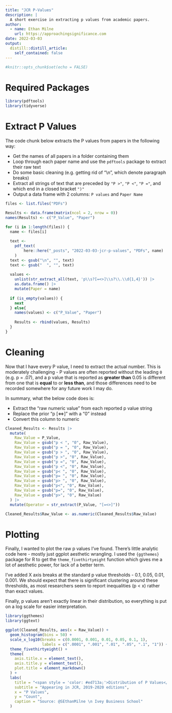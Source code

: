 ```yaml
---
title: "JCR P-Values"
description: |
  A short exercise in extracting p values from academic papers.
author:
  - name: Ethan Milne
    url: https://approachingsignificance.com
date: 2022-03-03
output:
  distill::distill_article:
    self_contained: false
---
```



```r
#knitr::opts_chunk$set(echo = FALSE)
```

# Required Packages

```r
library(pdftools)
library(tidyverse)
```

# Extract P Values

The code chunk below extracts the P values from papers in the following way:

* Get the names of all papers in a folder containing them
* Loop through each paper name and use the `pdftools` package to extract their raw text
* Do some basic cleaning (e.g. getting rid of "\\n", which denote paragraph breaks)
* Extract all strings of text that are preceded by `"P >"`, `"P <"`, `"P ="`, and which end in a closed bracket `")"`
* Output a data frame with 2 columns: `P values` and `Paper Name`

```r
files <- list.files("PDFs")

Results <- data.frame(matrix(ncol = 2, nrow = 0))
names(Results) <- c("P_Value", "Paper")

for (i in 1:length(files)) {
  name <- files[i]
  
  text <-
    pdf_text(
        here::here("_posts", "2022-03-03-jcr-p-values", "PDFs", name)
    )
  text <- gsub("\n", "", text)
  text <- gsub("  ", "", text)
  
  values <-
    unlist(str_extract_all(text, 'p\\s?[=<>]\\s?\\.\\d{1,4}')) |>
    as.data.frame() |>
    mutate(Paper = name)
  
  if (is_empty(values)) {
    next
  } else{
    names(values) <- c("P_Value", "Paper")
    
    Results <- rbind(values, Results)
  }
}
```

# Cleaning

Now that I have every P value, I need to extract the actual number. This is moderately challenging - P values are often reported without the leading `0` (e.g. p = .07), and a p value that is reported as **greater than** 0.05 is different from one that is **equal** to or **less than**, and those differences need to be recorded somewhere for any future work I may do.

In summary, what the below code does is:

* Extract the "raw numeric value" from each reported p value string
* Replace the prior "p [<=>]" with a "0" instead
* Convert this column to numeric

```r
Cleaned_Results <- Results |>
  mutate(
    Raw_Value = P_Value,
    Raw_Value = gsub("p < ", "0", Raw_Value),
    Raw_Value = gsub("p = ", "0", Raw_Value),
    Raw_Value = gsub("p > ", "0", Raw_Value),
    Raw_Value = gsub("p >", "0", Raw_Value),
    Raw_Value = gsub("p =", "0", Raw_Value),
    Raw_Value = gsub("p <", "0", Raw_Value),
    Raw_Value = gsub("p< ", "0", Raw_Value),
    Raw_Value = gsub("p= ", "0", Raw_Value),
    Raw_Value = gsub("p> ", "0", Raw_Value),
    Raw_Value = gsub("p<", "0", Raw_Value),
    Raw_Value = gsub("p=", "0", Raw_Value),
    Raw_Value = gsub("p>", "0", Raw_Value)
  ) |>
  mutate(Operator = str_extract(P_Value, "[=<>]"))

Cleaned_Results$Raw_Value <- as.numeric(Cleaned_Results$Raw_Value)
```



# Plotting

Finally, I wanted to plot the raw p values I've found. There's little analytic code here - mostly just ggplot aesthetic wrangling. I used the `{ggthemes}` package for R to get the `theme_fivethirtyeight` function which gives me a lot of aesthetic power, for lack of a better term. 

I've added X axis breaks at the standard p value thresholds - 0.1, 0.05, 0.01, 0.001. We should expect that there is significant clustering around these thresholds, as most researchers seem to report inequalities (p < x) rather than exact values.

Finally, p values aren't exactly linear in their distribution, so everything is put on a log scale for easier interpretation.

```r
library(ggthemes)
library(ggtext)

ggplot(Cleaned_Results, aes(x = Raw_Value)) +
  geom_histogram(bins = 50) +
  scale_x_log10(breaks = c(0.0001, 0.001, 0.01, 0.05, 0.1, 1),
                labels = c(".0001", ".001", ".01", ".05", ".1", "1")) +
  theme_fivethirtyeight() +
  theme(
    axis.title.x = element_text(),
    axis.title.y = element_text(),
    plot.title = element_markdown()
  ) +
  labs(
    title = "<span style = 'color: #ed713a;'>Distribution of P Values</span>",
    subtitle = "Appearing in JCR, 2019-2020 editions",
    x = "P Values",
    y = "Count",
    caption = "Source: @SEthanMilne \n Ivey Business School"
  )
```
